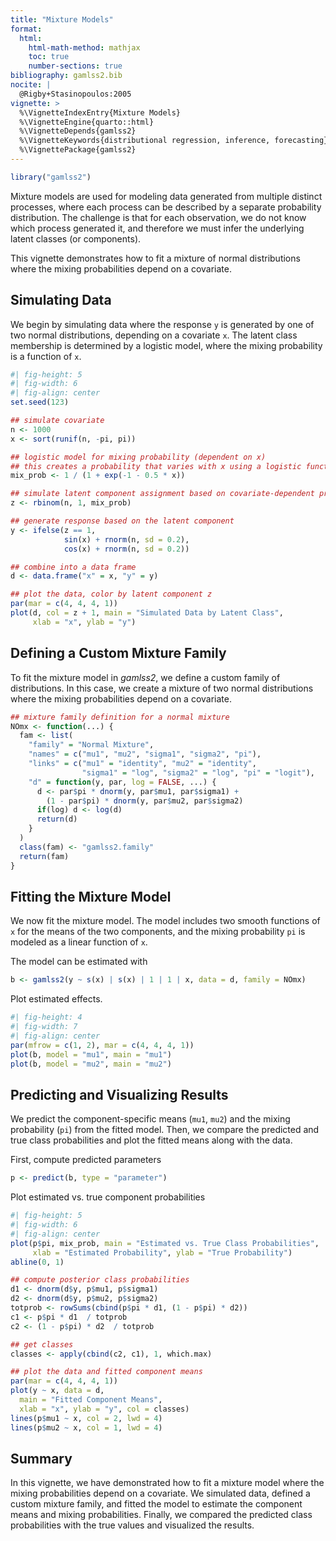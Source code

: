 ```yaml
---
title: "Mixture Models"
format: 
  html:
    html-math-method: mathjax
    toc: true
    number-sections: true
bibliography: gamlss2.bib
nocite: |
  @Rigby+Stasinopoulos:2005
vignette: >
  %\VignetteIndexEntry{Mixture Models}
  %\VignetteEngine{quarto::html}
  %\VignetteDepends{gamlss2}
  %\VignetteKeywords{distributional regression, inference, forecasting}
  %\VignettePackage{gamlss2}
---
```


```r
library("gamlss2")
```

Mixture models are used for modeling data generated from multiple 
distinct processes, where each process can be described by a separate probability distribution.
The challenge is that for each observation, we do not know which process generated it,
and therefore we must infer the underlying latent classes (or components).

This vignette demonstrates how to fit a mixture of normal distributions where the mixing probabilities depend on a covariate.

## Simulating Data

We begin by simulating data where the response `y` is generated by one of two
normal distributions, depending on a covariate `x`. The latent class membership is
determined by a logistic model, where the mixing probability is a function of `x`.

```r
#| fig-height: 5
#| fig-width: 6
#| fig-align: center
set.seed(123)

## simulate covariate
n <- 1000
x <- sort(runif(n, -pi, pi))

## logistic model for mixing probability (dependent on x)
## this creates a probability that varies with x using a logistic function
mix_prob <- 1 / (1 + exp(-1 - 0.5 * x))

## simulate latent component assignment based on covariate-dependent probability
z <- rbinom(n, 1, mix_prob)

## generate response based on the latent component
y <- ifelse(z == 1,
            sin(x) + rnorm(n, sd = 0.2),
            cos(x) + rnorm(n, sd = 0.2))

## combine into a data frame
d <- data.frame("x" = x, "y" = y)

## plot the data, color by latent component z
par(mar = c(4, 4, 4, 1))
plot(d, col = z + 1, main = "Simulated Data by Latent Class", 
     xlab = "x", ylab = "y")
```

## Defining a Custom Mixture Family

To fit the mixture model in _gamlss2_, we define a custom family of distributions.
In this case, we create a mixture of two normal distributions where the mixing
probabilities depend on a covariate.

```r
## mixture family definition for a normal mixture
NOmx <- function(...) {
  fam <- list(
    "family" = "Normal Mixture",
    "names" = c("mu1", "mu2", "sigma1", "sigma2", "pi"),
    "links" = c("mu1" = "identity", "mu2" = "identity",
                "sigma1" = "log", "sigma2" = "log", "pi" = "logit"),
    "d" = function(y, par, log = FALSE, ...) {
      d <- par$pi * dnorm(y, par$mu1, par$sigma1) +
        (1 - par$pi) * dnorm(y, par$mu2, par$sigma2)
      if(log) d <- log(d)
      return(d)
    }
  )
  class(fam) <- "gamlss2.family"
  return(fam)
}
```

## Fitting the Mixture Model

We now fit the mixture model. The model includes two smooth functions of `x` for the
means of the two components, and the mixing probability `pi` is modeled as a linear
function of `x`.

The model can be estimated with

```r
b <- gamlss2(y ~ s(x) | s(x) | 1 | 1 | x, data = d, family = NOmx)
```

Plot estimated effects.
```r
#| fig-height: 4
#| fig-width: 7
#| fig-align: center
par(mfrow = c(1, 2), mar = c(4, 4, 4, 1))
plot(b, model = "mu1", main = "mu1")
plot(b, model = "mu2", main = "mu2")
```

## Predicting and Visualizing Results

We predict the component-specific means (`mu1`, `mu2`) and the mixing
probability (`pi`) from the fitted model. Then, we compare the predicted and true
class probabilities and plot the fitted means along with the data.

First, compute predicted parameters

```r
p <- predict(b, type = "parameter")
```

Plot estimated vs. true component probabilities

```r
#| fig-height: 5
#| fig-width: 6
#| fig-align: center
plot(p$pi, mix_prob, main = "Estimated vs. True Class Probabilities", 
     xlab = "Estimated Probability", ylab = "True Probability")
abline(0, 1)

## compute posterior class probabilities
d1 <- dnorm(d$y, p$mu1, p$sigma1)
d2 <- dnorm(d$y, p$mu2, p$sigma2)
totprob <- rowSums(cbind(p$pi * d1, (1 - p$pi) * d2))
c1 <- p$pi * d1  / totprob
c2 <- (1 - p$pi) * d2  / totprob

## get classes
classes <- apply(cbind(c2, c1), 1, which.max)

## plot the data and fitted component means
par(mar = c(4, 4, 4, 1))
plot(y ~ x, data = d,
  main = "Fitted Component Means",
  xlab = "x", ylab = "y", col = classes)
lines(p$mu1 ~ x, col = 2, lwd = 4)
lines(p$mu2 ~ x, col = 1, lwd = 4)
```

## Summary

In this vignette, we have demonstrated how to fit a mixture model where the
mixing probabilities depend on a covariate. We simulated data, defined a
custom mixture family, and fitted the model to estimate the component means and
mixing probabilities. Finally, we compared the predicted class probabilities with
the true values and visualized the results.

